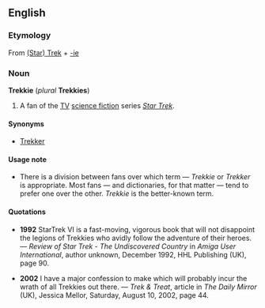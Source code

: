 ==English==
===Etymology===
From [[w:Star Trek|(Star) Trek]] + [[-ie]]

===Noun===
'''Trekkie''' (''plural'' '''Trekkies''')

#A fan of the [[TV]] [[science fiction]] series ''[[w:Star_Trek|Star Trek]]''.

====Synonyms====
*[[Trekker]]

====Usage note====
*There is a division between fans over which term &mdash; ''Trekkie'' or ''Trekker'' is appropriate.  Most fans &mdash; and dictionaries, for that matter &mdash; tend to prefer one over the other.  ''Trekkie'' is the better-known term.

====Quotations====
*'''1992''' StarTrek VI is a fast-moving, vigorous book that will not disappoint the legions of Trekkies who avidly follow the adventure of their heroes. &mdash; ''Review of Star Trek - The Undiscovered Country'' in ''Amiga User International'', author unknown, December 1992, HHL Publishing (UK), page 90.

*'''2002''' I have a major confession to make which will probably incur the wrath of all Trekkies out there. &mdash; ''Trek & Treat'', article in ''The Daily Mirror'' (UK), Jessica Mellor, Saturday, August 10, 2002, page 44.
